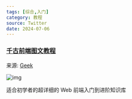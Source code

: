 ```yaml
---
tags: [综合,入门]
category: 教程
source: Twitter
date: 2024-07-06
---
```


### [千古前端图文教程](https://web.qianguyihao.com/)
 
来源: [Geek](https://x.com/geekbb/status/1804771690293145661?s=09&t=K2X7E-URwZVF4u3EUFKQDg)  

![img](/sections/003.web-tutorial.png)

适合初学者的超详细的 Web 前端入门到进阶知识库
